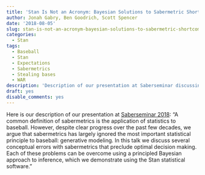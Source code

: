 ```yaml
---
title: 'Stan Is Not an Acronym: Bayesian Solutions to Sabermetric Shortcomings'
author: Jonah Gabry, Ben Goodrich, Scott Spencer
date: '2018-08-05'
slug: stan-is-not-an-acronym-bayesian-solutions-to-sabermetric-shortcomings
categories:
  - Stan
tags:
  - Baseball
  - Stan
  - Expectations
  - Sabermetrics
  - Stealing bases
  - WAR
description: 'Description of our presentation at Saberseminar discussing Bayesian solutions to sabermetric shortcomings.'
draft: yes
disable_comments: yes
---
```


Here is our description of our presentation at [Saberseminar 2018]("http://www.brooksbaseball.net/ss18/sunday.html"): "A common definition of sabermetrics is the application of statistics to baseball. However, despite clear progress over the past few decades, we argue that sabermetrics has largely ignored the most important statistical principle to baseball: generative modeling. In this talk we discuss several conceptual errors with sabermetrics that preclude optimal decision making. Each of these problems can be overcome using a principled Bayesian approach to inference, which we demonstrate using the Stan statistical software."
